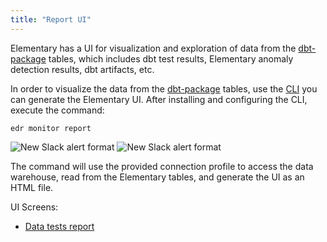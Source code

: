 ```yaml
---
title: "Report UI"
---
```


Elementary has a UI for visualization and exploration of data from the [dbt-package](../overview/contributions#guide-on-contributing-to-the-dbt-package) tables, which includes dbt test results, Elementary anomaly detection results, dbt artifacts, etc.

In order to visualize the data from the [dbt-package](../overview/contributions#guide-on-contributing-to-the-dbt-package) tables, use the [CLI](./cli-install) you can generate the Elementary UI.
After installing and configuring the CLI, execute the command:

```shell
edr monitor report
```

<img src="../img/report-ui-1.png" alt="New Slack alert format" />

<img src="../img/report-ui-2.png" alt="New Slack alert format" />

The command will use the provided connection profile to access the data warehouse, read from the Elementary tables, and generate the UI as an HTML file.

UI Screens:

- [Data tests report](../data-monitoring/data-and-dbt-tests-report-ui)

